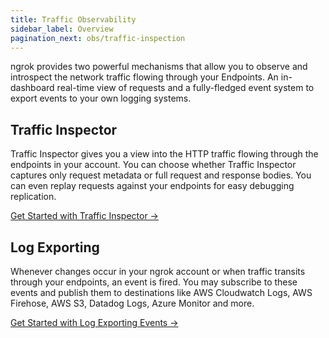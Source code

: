 ```yaml
---
title: Traffic Observability
sidebar_label: Overview
pagination_next: obs/traffic-inspection
---
```


ngrok provides two powerful mechanisms that allow you to observe and introspect the network traffic flowing through your Endpoints. 
An in-dashboard real-time view of requests and a fully-fledged event system to export events to your own logging systems.

## Traffic Inspector

Traffic Inspector gives you a view into the HTTP traffic flowing through the endpoints in your account. 
You can choose whether Traffic Inspector captures only request metadata or full request and response bodies. 
You can even replay requests against your endpoints for easy debugging replication.

[Get Started with Traffic Inspector →](/obs/traffic-inspection/)

## Log Exporting

Whenever changes occur in your ngrok account or when traffic transits through your endpoints, an event is fired. 
You may subscribe to these events and publish them to destinations like AWS Cloudwatch Logs, AWS Firehose, AWS S3, Datadog Logs, Azure Monitor and more.

[Get Started with Log Exporting Events →](/obs/events/)
